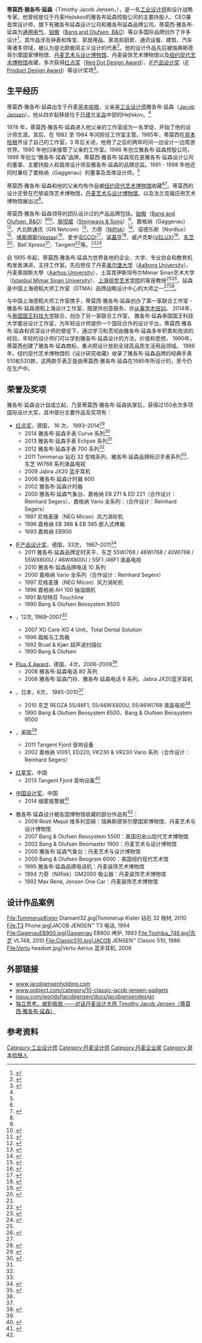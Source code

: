 {{Link style|time=2015-12-12T05:12:06+00:00}}
{{Infobox person
| name        = 蒂莫西·雅各布·延森
| honorific_suffix          =
| image       =  TimothyJensen.png
| alt         = 
| caption     = 蒂莫西·雅各布·延森在上海
| birth_date  = {{Birth date and age|1962|04|27|df=y}}
| birth_place = [[丹麥|丹麥]][[哥本哈根|哥本哈根]]
| death_date  = <!-- {{Death date and age|YYYY|MM|DD|YYYY|MM|DD}} (death date then birth date) -->
| death_place = 
| residence   =
| nationality = {{DEN}}
| other_names = 
| known_for   = 
| occupation  = [[工业设计师|工业设计师]]
| spouse                    =
| children                  =
}}
'''蒂莫西·雅各布·延森'''（Timothy Jacob Jensen，{{bd|1962年|4月27日}}），是一名[[工业设计师|工业设计师]]和设计战略专家。他曾经是位于丹麦Hejlskov的雅各布延森控股公司的主要持股人、CEO兼首席设计师，旗下有雅各布延森设计公司和雅各布延森品牌公司。蒂莫西·雅各布·延森为[[通用电气|通用电气]]、[[铂傲|铂傲]]（[[:en:Bang_&_Olufsen|Bang and Olufsen, B&O]]）等众多国际品牌创作了许多设计<ref name="BX">{{cite web|url=http://www.bellxpress.dk/index.php?id=9 |title=Bell Xpress 设计师 | 雅各布·延森和蒂莫西·雅各布·延森 |publisher=Bell Xpress |date= |accessdate=2014-10-30}}</ref>，其作品涉及钟表和珠宝、家居用品、家具和厨房、通讯设备、建筑、汽车等诸多领域，被认为是北欧极简主义设计的代表<ref name=TJJ1>{{cite web|url=http://www.yicai.com/news/2012/08/2016746.html|title=“内心丰富，才能画简洁线条”|publisher=第一财经日报|date=|accessdate=2014-10-30|archive-url=https://web.archive.org/web/20121024133205/http://www.yicai.com/news/2012/08/2016746.html|archive-date=2012-10-24|dead-url=yes}}</ref>。他的设计作品先后被瑞典斯德哥尔摩国家博物馆、[[丹麦艺术与设计博物馆|丹麦艺术与设计博物馆]]、丹麦装饰艺术博物馆以及[[纽约现代艺术博物馆|纽约现代艺术博物馆]]收藏，多次获得[[红点设计大奖|红点奖]]（[[:en:Red_Dot|Red Dot Design Award]]）、[[iF产品设计奖|iF产品设计奖]]（[[:en:iF_Product_Design_Award|iF Product Design Award]]）等设计奖项<ref name="BO">{{cite web|url=http://beophile.com/?page_id=8579|title=Bang & Olufsen 设计师 | 蒂莫西·雅各布·延森|publisher= Beophile.com|accessdate= 2014-10-30}}</ref>。

== 生平经历 ==
蒂莫西·雅各布·延森出生于丹麦[[哥本哈根|哥本哈根]]，父亲是[[工业设计师|工业设计师]]雅各布·延森（[[:en:Jacob_Jensen|Jacob Jensen]]）。他从四岁起移居位于[[日德兰半岛|日德兰半岛]]中部的Hejlskov。<ref name="BO"/>

1978 年，蒂莫西·雅各布·延森进入他父亲的工作室成为一名学徒，开始了他的设计师生涯。其后，在 1982 至 1984 年间担任工作室主管。1985年，蒂莫西在[[哥本哈根|哥本哈根]]开设了自己的工作室，3 年后关闭，他用了之后的两年时间一边设计一边周游世界。1990 年他归来接管了父亲的工作室。1998 年创立雅各布·延森控股公司，1999 年创立“雅各布·延森”品牌。蒂莫西·雅各布·延森现在是雅各布·延森设计公司的董事、主要持股人和首席设计师及雅各布·延森的品牌总监。1991 - 1998 年他还同时兼任了嘉格纳（Gaggenau）的董事及首席设计师。<ref name="BO"/>

蒂莫西·雅各布·延森和他的父亲均有作品被[[纽约现代艺术博物馆|纽约现代艺术博物馆]]收藏<ref name="BO"/><ref>{{cite web|url=http://beophile.com/?page_id=9726|title=雅各布·延森 - 奖项及展览|publisher= Beophile.com|accessdate= 2014-10-30}}</ref>。蒂莫西的设计还曾在巴黎装饰艺术博物馆，[[丹麦艺术与设计博物馆|丹麦艺术与设计博物馆]]，以及法兰克福应用艺术博物馆展出过<ref name="BO"/>。 

蒂莫西·雅各布·延森领导的团队设计过的产品品牌包括，[[铂傲|铂傲]]（[[:en:Bang_&_Olufsen|Bang and Olufsen, B&O]]）<ref name="BO"/><ref>{{cite web|url=http://www.danishnet.com/info.php/design/jacob-jensen-254.html|title=雅各布·延森和Bang & Olufsen|publisher= danishnet.com|accessdate= 2014-10-30}}</ref>、[[史坦威公司|施坦威]]（[[:en:Steinways_&_Sons|Steinways & Sons]]）<ref>{{cite web|url=http://www.gentlemansgadgets.com/model-d-system |title=Jensen&Steinway |publisher=Gentleman's Gadgets |date= |accessdate=2014-10-30}}</ref>、嘉格纳（Gaggenau）<ref>{{cite web|url=http://www.danishnet.com/info.php/design/jacob-jensen-255.html|title=雅各布·延森和嘉格纳|publisher= danishnet.com|accessdate= 2014-10-30}}</ref>、大北欧通讯（GN Netcom）<ref>{{cite web|url=http://www.gnheadset.cn/news3.htm|title=大北欧 GN Netcom 产品新闻|publisher= 大北欧 GN Netcom 耳机采购网 |date=2009-03-20 |accessdate=2014-10-30}}</ref>、力奇（[[:en:Nilfisk|Nilfisk]]）<ref>{{cite web|url=http://www.nilfisk.cn/Info/CompanyInfo/History/1990.aspx|title=二十世纪九十年代 改变之风|publisher=nilfisk.cn|accessdate=2014-10-30}}</ref>、诺德乐斯（Nordlux）<ref>{{cite web|url=http://issuu.com/nordlux/docs/nordlux_outdoor_2010|title=2010 诺德乐斯室外产品目录|publisher=issuu.com|date=2010|accessdate=2014-10-30|deadurl=yes|archiveurl=https://web.archive.org/web/20141103164403/http://issuu.com/nordlux/docs/nordlux_outdoor_2010|archivedate=2014-11-03}}</ref>、[[维斯塔斯|维斯塔斯]]([[:en:Vestas|Vestas]])<ref>{{cite web|url=http://www.designspirit.no/goxpage00000000produsent_jacobjensen.html|title=Bare god  design! Les om Jacob Jensen leverandør av ar design til ditt hjem|publisher=designspirit.no|accessdate=2014-10-30|archiveurl=https://web.archive.org/web/20160307014105/http://www.designspirit.no/goxpage00000000produsent_jacobjensen.html|archivedate=2016-03-07|deadurl=yes}}</ref>、爱步([[:en:ECCO|ECCO]])<ref>{{cite web|url=http://www.macflowers.info/Ecco|title=爱步 | 雅各布·延森设计|publisher=macflowers.info|accessdate=2014-10-30}}</ref>、[[诺基亚|诺基亚]]<ref>{{cite web|url=http://tech.sina.com.cn/mobile/n/2006-09-08/090592969.shtml|title=为顶级奢华手机打造 Vertu发布新款蓝牙耳机|publisher=新浪 | 科技时代|accessdate=2014-10-30}}</ref>、威卢克斯([[:en:VELUX|VELUX]])<ref>{{cite web|url=http://www.velux.ie/private/products/velux_roof_windows/pivot/|title=Centre-Pivot VELUX Roof Window|publisher=velux.ie|accessdate=2014-10-30}}</ref>、[[东芝|东芝]]<ref>{{cite web|url=http://www.toshibalife.com/featured-articles/toshiba-regza-vl-how-jacob-jensen-design-stands-out-crowd|title=东芝 REGZA VL: 雅各布·延森设计如何脱颖而出|publisher=toshiba.co.uk|date=|accessdate=2014-10-30|archive-url=https://archive.is/20120919115249/http://www.toshibalife.com/featured-articles/toshiba-regza-vl-how-jacob-jensen-design-stands-out-crowd|archive-date=2012-09-19|dead-url=yes}}</ref>、Bell Xpress<ref name="BX"/>、Tangent<ref>{{cite web|url=http://www.tangent-audio.com/en/category/31_Fjord-Design-by-Jacob-Jensen.html|title=Fjord - 雅各布·延森设计|publisher=tangent-audio.com|accessdate=2014-10-30|deadurl=yes|archiveurl=https://web.archive.org/web/20141030081128/http://www.tangent-audio.com/en/category/31_Fjord-Design-by-Jacob-Jensen.html|archivedate=2014-10-30}}</ref>等。<ref name="PF">{{cite web|url=http://www.disainioo.ee/en/archive/timothyjacob.html|title=雅各布·延森设计的过去与未来|publisher=disainioo.ee|accessdate=2014-10-30|deadurl=yes|archiveurl=https://web.archive.org/web/20141103171934/http://www.disainioo.ee/en/archive/timothyjacob.html|archivedate=2014-11-03}}</ref><ref name="DT">{{cite web|url=http://www.detaoma.com/UDocument/showIntroduction/?id=16072&masterid=15230|title=大师简历 | 德稻工业设计大师 延森|publisher= detaoma.com|accessdate= 2014-10-30}}</ref>

自 1995 年起，蒂莫西·雅各布·延森为世界各地的企业、大学、专业协会和教育机构发表演讲，主持工作室。先后担任了丹麦[[奥尔堡大学|奥尔堡大学]]（[[:en:Aalborg_University|Aalborg University]]）、丹麦奧胡斯大學（[[:en:Aarhus_University|Aarhus University]]）、土耳其伊斯坦布尔Mimar Sinan艺术大学（[[:en:Istanbul_Mimar_Sinan_University|Istanbul Mimar Sinan University]]）、[[上海视觉艺术学院|上海视觉艺术学院]]的客座教授<ref name="PF"/><ref>{{cite web|url=http://news.sohu.com/20120803/n349806177.shtml|title=搜狐新闻 | 德稻教育机构再辟新篇 首间大师工作室申城开幕|publisher=sohu.com|accessdate= 2014-10-30}}</ref>。延森是中国上海德稻大师工作室（DTMA）品牌战略设计中心的大师之一<ref name="DT"/><ref>{{cite web|url=http://sh.people.com.cn/n/2014/1219/c134768-23272083-2.html|title=人民网 | 工信部企业经营管理领军人才工业设计高研班圆满毕业|publisher=people.com.cn|accessdate= 2014-12-30}}</ref>。

与中国上海德稻大师工作室携手，蒂莫西·雅各布·延森创办了第一家联合工作室 - 雅各布·延森德稻上海设计工作室，既提供创意服务，亦[https://web.archive.org/web/20160916211551/http://dmh.detaoma.com/academic/undergraduate/product-design-jensen/ 从事学术培训]。 2014年，与[https://web.archive.org/web/20160630231556/http://www.kmutnb.ac.th/en/ 泰国国王科技大学]联合，创办了另一家联合工作室， 雅各布·延森泰国国王科技大学曼谷设计工作室，为年轻设计师提供一个国际合作的设计平台。蒂莫西·雅各布·延森和资深设计师的督促下，通过学习和贯彻由雅各布·延森多年积累和改进的经验，年轻的设计师们可以学到雅各布·延森设计的方法，价值和思想。
1990年， 蒂莫西创建了雅各布·延森商标，重点把设计放到全球高品质生活用品领域。
1986年，纽约现代艺术博物馆的《设计研究收藏》收录了雅各布·延森品牌的经典手表510和520款，这两款手表正是由蒂莫西·雅各布·延森在1985年所设计的，至今仍在生产中。 

== 荣誉及奖项 ==
雅各布·延森设计自成立起，乃至蒂莫西·雅各布·延森执掌后，获得过150余次多项国际设计大奖，其中部分主要作品及奖项有：

* [[红点设计大奖|红点奖]]，德国， 16 次， 1993–2014<ref name="RD">{{cite web|url=http://www.red-dot-21.com/jacob-jensen-design-aps|title=红点奖 | 全球设计档案: 雅各布·延森|publisher=red-dot-21.com|accessdate=2014-10-30|archive-url=https://web.archive.org/web/20141129070608/http://www.red-dot-21.com/jacob-jensen-design-aps|archive-date=2014-11-29|dead-url=yes}}</ref>
** 2014 雅各布·延森手表 Curve 系列<ref name="OL">{{cite web|url=http://red-dot.de/pd/online-exhibition/?lang=en&c=0&a=0&y=2014&i=0&oes=jacob+jensen|title=红点奖 | 在线展览: 雅各布·延森|publisher=red-dot.de|accessdate=2014-10-30|archive-url=https://web.archive.org/web/20141103161409/http://red-dot.de/pd/online-exhibition/?lang=en&c=0&a=0&y=2014&i=0&oes=jacob+jensen|archive-date=2014-11-03|dead-url=yes}}</ref>
** 2013 雅各布·延森手表 Eclipse 系列<ref name="OL"/>
** 2012 雅各布·延森手表 700 系列<ref name="OL"/>
** 2011 Tommerup 钻石 32 型棺系列、雅各布·延森品牌标识手表系列<ref name="OL"/>、东芝 Wl768 系列液晶电视
** 2009 Jabra JX20 蓝牙耳机
** 2006 雅各布·延森计时器 600
** 2002 雅各布·延森计时器
** 2000 雅各布·延森气象台、嘉格纳 EB 271 & ED 221（合作设计：Reinhard Segers）、嘉格纳 Vario 全系列：（合作设计：Reinhard Segers）
** 1997 尼格麦康（NEG Micon）风力涡轮机
** 1996 嘉格纳 EB 388 & EB 385 嵌入式烤箱
** 1993 嘉格纳 EB900

* [[IF产品设计奖|IF产品设计奖]]，德国，33次， 1967–2011<ref name="IF">{{cite web|url=http://exhibition.ifdesign.de/winner_en.html?ma_id=3792|title=IF设计奖 | 在线展览: 雅各布·延森|publisher=ifdesign.de|accessdate=2014-10-30}}</ref>
** 2011 雅各布·延森品牌定时天平、东芝 55Wl768 / 46Wl768 / 40Wl768 / 55WX800U / 46WX800U / 55F1 /46F1 液晶电视
** 2010 雅各布·延森品牌电话 10 系列
** 2000 嘉格纳 Vario 全系列（合作设计：Reinhard Segers）
** 1997 尼格麦康（NEG Micon）风力涡轮机
** 1996 嘉格纳 AH 100 抽油烟机
** 1991 斯坦特芬 Touchline
** 1990 Bang & Olufsen Beosystem 9500

* {{link-en|ID 工业设计奖|Danish Design Award}}，12次, 1969–2007<ref name="JJ">{{cite web|url=http://jacobjensendesign.com/jacobjensendesign/assets/files/pdf/JJD_distinctions_160112_2012-0-16_14_18_9/JJD_distinctions_160112.pdf|title=雅各布·延森设计 | 1949 - 2012 与客户和合作伙伴共同赢得的荣誉|publisher=jacobjensendesign.com|accessdate=2014-10-30|deadurl=yes|archiveurl=https://web.archive.org/web/20140726235934/http://jacobjensendesign.com/jacobjensendesign/assets/files/pdf/JJD_distinctions_160112_2012-0-16_14_18_9/JJD_distinctions_160112.pdf|archivedate=2014-07-26}}</ref>
** 2007 XO Care-XO 4 Unit，Total Dental Solution
** 1996 踏板与工具箱
** 1992 Bruel & Kjær 超声波扫描仪
** 1990 Bang & Olufsen

* [[Plus_X_Award|Plus X Award]]，德国，4次，2006–2008<ref name="JJ"/>
** 2008 雅各布·延森电话 80 系列
** 2006 雅各布·延森门铃、雅各布·延森电话 6 系列、Jabra JX20蓝牙耳机

* {{link-en|日本优良设计奖|Good Design Award(Japan)}}，日本，6次， 1985–2010<ref name="JJ"/>
** 2010 东芝 REGZA 55/46F1, 55/46WX800U, 55/46Wl768 液晶电视<ref>{{cite web|url=http://www.g-mark.org/award/describe/36948?token=IjXFPkUBKx|title=优秀设计奖 | 历届获奖作品|publisher=g-mark.org|accessdate=2014-10-30}}</ref>
** 1990 Bang & Olufsen Beosystem 6500、Bang & Olufsen Beosystem 9500

* {{link-en|芝加哥优秀设计奖|Good Design Award(Chicago)}}，美国<ref name="JJ"/>
** 2011 Tangent Fjord 音响设备
** 2002 嘉格纳 Vl051, ED220, VK230 & VR230 Vario 系列（合作设计：Reinhard Segers）

* [[红星奖|红星奖]]，中国
** 2013 Tangent Fjord 音响设备<ref>{{cite web|url=http://redstaraward.org/content/details26_697.html|title=红星奖 | 最新获奖产品|publisher=redstaraward.org|accessdate=2014-12-30|archive-url=https://web.archive.org/web/20150105132207/http://redstaraward.org/content/details26_697.html|archive-date=2015-01-05|dead-url=yes}}</ref>

* [[中国设计奖|中国设计奖]]，中国
** 2014 烟雾报警器<ref>{{cite web|url=http://www.chinadesignawards.com/index.php/2014/12/22/|title=CDA·2014中国设计奖（家居类）至尊奖名单揭晓|publisher=chinadesignawards.com|accessdate=2014-12-30|archiveurl=https://web.archive.org/web/20150105132101/http://www.chinadesignawards.com/index.php/2014/12/22/|archivedate=2015-01-05|deadurl=yes}}</ref>

* 雅各布·延森设计被各国博物馆收藏的部分作品有<ref name="JJ"/>：
** 2009 Rosti Mepal 维多利亚碗：瑞典斯德哥尔摩国家博物馆、丹麦艺术与设计博物馆
** 2007 Bang & Olufsen Beosystem 5500：美国旧金山现代艺术博物馆
** 2002 Bang & Olufsen Beomaster 1900：丹麦艺术与设计博物馆
** 2000 雅各布·延森气象台：丹麦艺术与设计博物馆
** 2000 Bang & Olufsen Beogram 6000：美国纽约现代艺术馆
** 1995 雅各布·延森品牌电话机：丹麦装饰艺术博物馆
** 1994 力奇（Nilfisk）GM2000 吸尘器：丹麦装饰艺术博物馆
** 1992 Max René, Jensen One Car：丹麦装饰艺术博物馆

== 设计作品案例 ==
<gallery perrow=5>
File:TommerupKister Diamant32.jpg|Tommerup Kister 钻石 32 棺材, 2010
File:T3 Phone.jpg|JACOB JENSEN™ T3 电话, 1994
File:GagenauEB900.jpg|[[:en:Gaggenau_Hausgeräte_GmbH|Gaggenau]] EB900 烤炉, 1993
File:Toshiba_748.jpg|东芝 VL748, 2010
File:Classic510.jpg|JACOB JENSEN™ Classic 510, 1986
File:Vertu headset.jpg|Vertu Aerius 蓝牙耳机, 2006
</gallery>

== 外部链接 ==
* [http://www.jacobjensenholding.com/ www.jacobjensenholding.com]
* [http://www.oobject.com/category/10-classic-jacob-jensen-gadgets/ www.oobject.com/category/10-classic-jacob-jensen-gadgets]
* [http://issuu.com/worldofjacobjensen/docs/jacobjensendesign issuu.com/worldofjacobjensen/docs/jacobjensendesign]
* [http://www.ad-cn.net/read/3135.html 独立思考，做到极致 ——对话丹麦设计大师 Timothy Jacob Jensen（蒂莫西·雅各布·延森）]

== 参考资料 ==
{{Reflist|2}}

{{Authority control}}
{{DEFAULTSORT:Jensen, Timothy Jacob}}
[[Category:工业设计师|Category:工业设计师]]
[[Category:丹麦设计师|Category:丹麦设计师]]
[[Category:丹麦企业家|Category:丹麦企业家]]
[[Category:哥本哈根人|Category:哥本哈根人]]